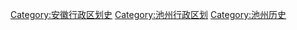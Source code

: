 [[Category:安徽行政区划史|Category:安徽行政区划史]]
[[Category:池州行政区划|Category:池州行政区划]]
[[Category:池州历史|Category:池州历史]]